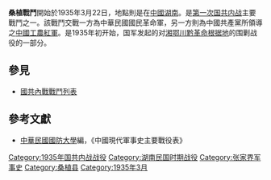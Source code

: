 {{multiple issues|
{{copyedit|time=2013-06-06T01:57:31+00:00}}
{{globalize|time=2013-06-06T01:57:31+00:00}}
{{onesource|time=2013-06-06T01:57:31+00:00}}
{{pov|time=2013-06-06T01:57:31+00:00}}
{{refimprove|time=2013-06-06T01:57:31+00:00}}
}}
{{Infobox Military Conflict|
campaign=|
image=|
caption=|
conflict=桑植戰鬥|
partof=[[第一次国共内战|第一次国共内战]]|
date=1935年3月22日|
place=[[中國|中國]][[湖南|湖南]]西部|
result=共紅軍彙整後，從桑植撤退，並攻佔新化、漵浦|
combatant1=58師|
combatant2=二軍團、獨17師|
commander1=[[陳耀漢|陳耀漢]]|
commander2=[[賀龍|賀龍]]、[[蕭克|蕭克]]|
strength1=|
strength2=|
casualties1=|
casualties2=|
}}
'''桑植戰鬥'''開始於1935年3月22日，地點則是在[[中國|中國]][[湖南|湖南]]。是[[第一次国共内战|第一次国共内战]]主要戰鬥之一。該戰鬥交戰一方為中華民國國民革命軍，另一方則為中國共產黨所領導之[[中國工農紅軍|中國工農紅軍]]。是1935年初开始，国军发起的对[[湘鄂川黔革命根据地|湘鄂川黔革命根据地]]的围剿战役的一部分。

==參見==
*[[國共內戰戰鬥列表|國共內戰戰鬥列表]]
==參考文獻==
*[[中華民國|中華民國]][[國防大學_(臺灣)|國防大學]]編，《中國現代軍事史主要戰役表》

{{China-hist-stub}}

[[Category:1935年国共内战战役|Category:1935年国共内战战役]]
[[Category:湖南民国时期战役|Category:湖南民国时期战役]]
[[Category:张家界军事史|Category:张家界军事史]]
[[Category:桑植县|Category:桑植县]]
[[Category:1935年3月|Category:1935年3月]]